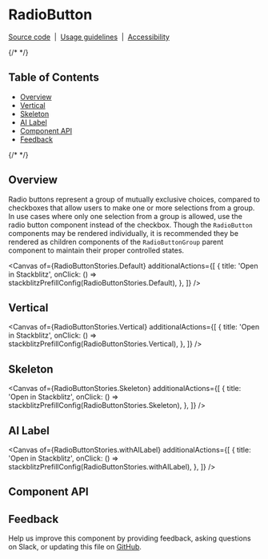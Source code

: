 
<Meta isTemplate />

# RadioButton

[Source code](https://github.com/carbon-design-system/carbon/tree/main/packages/react/src/components/RadioButton)
&nbsp;|&nbsp;
[Usage guidelines](https://www.carbondesignsystem.com/components/radio-button/usage)
&nbsp;|&nbsp;
[Accessibility](https://www.carbondesignsystem.com/components/radio-button/accessibility)

{/* <!-- START doctoc generated TOC please keep comment here to allow auto update --> <!-- DON'T EDIT THIS SECTION, INSTEAD RE-RUN doctoc TO UPDATE --> */}

## Table of Contents

- [Overview](#overview)
- [Vertical](#vertical)
- [Skeleton](#skeleton)
- [AI Label](#ai-label)
- [Component API](#component-api)
- [Feedback](#feedback)

{/* <!-- END doctoc generated TOC please keep comment here to allow auto update --> */}

## Overview

Radio buttons represent a group of mutually exclusive choices, compared to
checkboxes that allow users to make one or more selections from a group. In use
cases where only one selection from a group is allowed, use the radio button
component instead of the checkbox. Though the `RadioButton` components may be
rendered individually, it is recommended they be rendered as children components
of the `RadioButtonGroup` parent component to maintain their proper controlled
states.

<Canvas
  of={RadioButtonStories.Default}
  additionalActions={[
    {
      title: 'Open in Stackblitz',
      onClick: () => stackblitzPrefillConfig(RadioButtonStories.Default),
    },
  ]}
/>

## Vertical
<Canvas
  of={RadioButtonStories.Vertical}
  additionalActions={[
    {
      title: 'Open in Stackblitz',
      onClick: () => stackblitzPrefillConfig(RadioButtonStories.Vertical),
    },
  ]}
/>

## Skeleton
<Canvas
  of={RadioButtonStories.Skeleton}
  additionalActions={[
    {
      title: 'Open in Stackblitz',
      onClick: () => stackblitzPrefillConfig(RadioButtonStories.Skeleton),
    },
  ]}
/>

## AI Label
<Canvas
  of={RadioButtonStories.withAILabel}
  additionalActions={[
    {
      title: 'Open in Stackblitz',
      onClick: () => stackblitzPrefillConfig(RadioButtonStories.withAILabel),
    },
  ]}
/>

## Component API

<ArgTypes />

## Feedback

Help us improve this component by providing feedback, asking questions on Slack,
or updating this file on
[GitHub](https://github.com/carbon-design-system/carbon/edit/main/packages/react/src/components/RadioButton/RadioButton.mdx).
